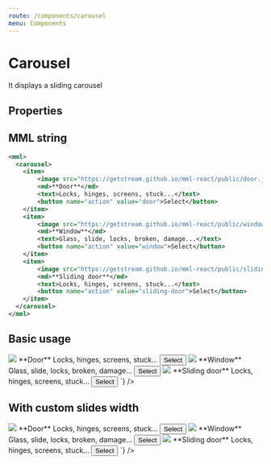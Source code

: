 ```yaml
---
route: /components/carousel
menu: Components
---
```



# Carousel

It displays a sliding carousel

## Properties

<Props of={Carousel} />

## MML string

```xml
<mml>
  <carousel>
    <item>
        <image src="https://getstream.github.io/mml-react/public/door.jpg" />
        <md>**Door**</md>
        <text>Locks, hinges, screens, stuck...</text>
        <button name="action" value="door">Select</button>
    </item>
    <item>
        <image src="https://getstream.github.io/mml-react/public/window.jpg" />
        <md>**Window**</md>
        <text>Glass, slide, locks, broken, damage...</text>
        <button name="action" value="window">Select</button>
    </item>
    <item>
        <image src="https://getstream.github.io/mml-react/public/sliding-door.jpg" />
        <md>**Sliding door**</md>
        <text>Locks, hinges, screens, stuck...</text>
        <button name="action" value="sliding-door">Select</button>
    </item>
  </carousel>
</mml>
```

## Basic usage

<Playground>
  <MML
    source={`
    <mml>
      <carousel>
        <item>
            <image src="https://getstream.github.io/mml-react/public/door.jpg" />
            <md>**Door**</md>
            <text>Locks, hinges, screens, stuck...</text>
            <button name="action" value="door">Select</button>
        </item>
        <item>
            <image src="https://getstream.github.io/mml-react/public/window.jpg" />
            <md>**Window**</md>
            <text>Glass, slide, locks, broken, damage...</text>
            <button name="action" value="window">Select</button>
        </item>
        <item>
            <image src="https://getstream.github.io/mml-react/public/sliding-door.jpg" />
            <md>**Sliding door**</md>
            <text>Locks, hinges, screens, stuck...</text>
            <button name="action" value="sliding-door">Select</button>
        </item>
      </carousel>
    </mml>
  `}
  />
</Playground>

## With custom slides width

<Playground>
  <MML
    source={`
    <mml>
      <carousel slideWidth="60%">
        <item width="150px">
            <image src="https://getstream.github.io/mml-react/public/door.jpg" />
            <md>**Door**</md>
            <text>Locks, hinges, screens, stuck...</text>
            <button name="action" value="door">Select</button>
        </item>
        <item>
            <image src="https://getstream.github.io/mml-react/public/window.jpg" />
            <md>**Window**</md>
            <text>Glass, slide, locks, broken, damage...</text>
            <button name="action" value="window">Select</button>
        </item>
        <item>
            <image src="https://getstream.github.io/mml-react/public/sliding-door.jpg" />
            <md>**Sliding door**</md>
            <text>Locks, hinges, screens, stuck...</text>
            <button name="action" value="sliding-door">Select</button>
        </item>
      </carousel>
    </mml>
  `}
  />
</Playground>
